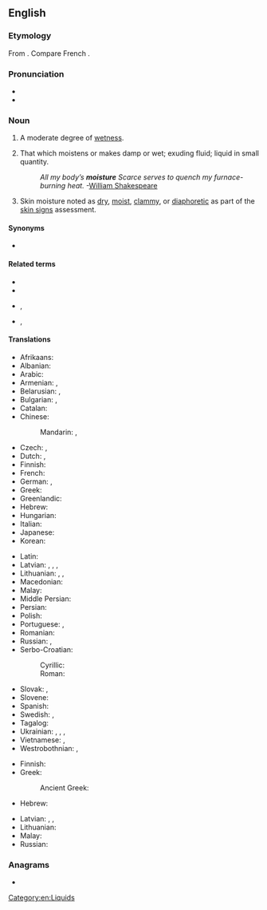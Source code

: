 ==English==

===Etymology===
From {{etyl|fro|en}} {{m|fro|moistour||moisture, dampness, wetness}}. Compare French {{m|fr|moiteur}}.

===Pronunciation===
* {{IPA|/ˈmɔɪstʃɚ/|lang=en}}
* {{audio|en-us-moisture.ogg|Audio (US)|lang=en}}

===Noun===
{{wikipedia}}
{{en-noun|-|s}}

# A moderate degree of [[wet]]ness.
#: {{rfquotek|Francis Bacon}}
# That which moistens or makes damp or wet; exuding fluid; liquid in small quantity.
#: ''All my body’s '''moisture''' Scarce serves to quench my furnace-burning heat.'' -[[w:William Shakespeare|William Shakespeare]]
# {{lb|en|medicine}} Skin moisture noted as [[dry]], [[moist]], [[clammy]], or [[diaphoretic]] as part of the [[skin signs]] assessment.

====Synonyms====
* {{l|en|weakiness}}

====Related terms====
* {{l|en|moist}}
* {{l|en|moisten}}
* {{l|en|moisturise}}, {{l|en|moisturize}}
* {{l|en|moisturiser}}, {{l|en|moisturizer}}

====Translations====
{{trans-top|a moderate degree of wetness}}
* Afrikaans: {{t|af|vog}}
* Albanian: {{t+|sq|lagështirë|f}}
* Arabic: {{t|ar|رُطُوبَة}}
* Armenian: {{t+|hy|խոնավություն}}, {{t+|hy|թացություն}}
* Belarusian: {{t|be|ві́льгаць|f}}, {{t|be|вільго́тнасць|f}}
* Bulgarian: {{t+|bg|вла́га|f}}, {{t+|bg|вла́жност|f}}
* Catalan: {{t+|ca|humitat|f}}
* Chinese:
*: Mandarin: {{t+|cmn|濕氣|sc=Hani}}, {{t+|cmn|湿气|tr=shīqì|sc=Hani}}
* Czech: {{t+|cs|vlhkost|f}}, {{t|cs|vláha|f}}
* Dutch: {{t+|nl|vochtigheid|f}}, {{t+|nl|vocht|n}}
* Finnish: {{t+|fi|kosteus}}
* French: {{t+|fr|humidité|f}}
* German: {{t+|de|Feuchtigkeit|f}}, {{t+|de|Nässe|f}}
* Greek: {{t+|el|υγρασία|f}}
* Greenlandic: {{t|kl|aalaq}}
* Hebrew: {{t+|he|לַחוּת|f|tr=lakhút}}
* Hungarian: {{t+|hu|nedvesség}}
* Italian: {{t+|it|umidità|f}}
* Japanese: {{t+|ja|湿気|tr=しっき, shikki|sc=Jpan}}
* Korean: {{t+|ko|습기}}
{{trans-mid}}
* Latin: {{t+|la|sucus|m}}
* Latvian: {{t|lv|mistrums|m}}, {{t|lv|miklums|m}}, {{t|lv|valgums|m}}, {{t|lv|valganums|m}}
* Lithuanian: {{t|lt|drėgnis|m}}, {{t|lt|drėgnumas|m}}, {{t|lt|drėgmė|f}}
* Macedonian: {{t|mk|влага|f|sc=Cyrl}}
* Malay: {{t|ms|kelembapan}}
* Middle Persian: {{t|pal|𐭭𐭬|tr=nam|sc=Phli}}
* Persian: {{t+|fa|نم|tr=nam|sc=fa-Arab}}
* Polish: {{t+|pl|wilgoć|f}}
* Portuguese: {{t+|pt|umidade|f}}, {{t+|pt|humidade|f}}
* Romanian: {{t+|ro|umezeală|f}}
* Russian: {{t+|ru|вла́га|f}}, {{t+|ru|вла́жность|f}}
* Serbo-Croatian:
*: Cyrillic: {{t|sh|вла̏га|f}}
*: Roman: {{t+|sh|vlȁga|f}}
* Slovak: {{t|sk|vlaha|f}}, {{t|sk|vlhkosť|f}}
* Slovene: {{t+|sl|vlága|f}}
* Spanish: {{t+|es|humedad|f}}
* Swedish: {{t+|sv|fuktighet|c}}, {{t+|sv|fukt|c}}
* Tagalog: {{t|tl|halumigmig}}
* Ukrainian: {{t|uk|воло́га|f}}, {{t|uk|вільго́та|f}}, {{t|uk|воло́гість|f}}, {{t|uk|во́гкість|f}}
* Vietnamese: {{t|vi|[[độ]] [[ẩm]]}}, {{t|vi|[[khí]] [[ẩm]]}}
* Westrobothnian: {{t|gmq-bot|dweft|m}}, {{t|gmq-bot|rågne|m}}
{{trans-bottom}}

{{trans-top|that which moistens or makes damp}}
* Finnish: {{t|fi|kostuttaja}}
* Greek:
*: Ancient Greek: {{t|grc|ἰκμάς|f}}
* Hebrew: {{t+|he|לַחוּת|f|tr=lakhút}}
{{trans-mid}}
* Latvian: {{t|lv|mitrums|m}}, {{t|lv|miklums|m}}, {{t|lv|slapjums|m}}
* Lithuanian: {{t|lt|drėgmė|f}}
* Malay: {{t|ms|lembapan}}
* Russian: {{t+|ru|вла́га|f}}
{{trans-bottom}}

===Anagrams===
* {{anagrams|en|misroute}}

[[Category:en:Liquids]]